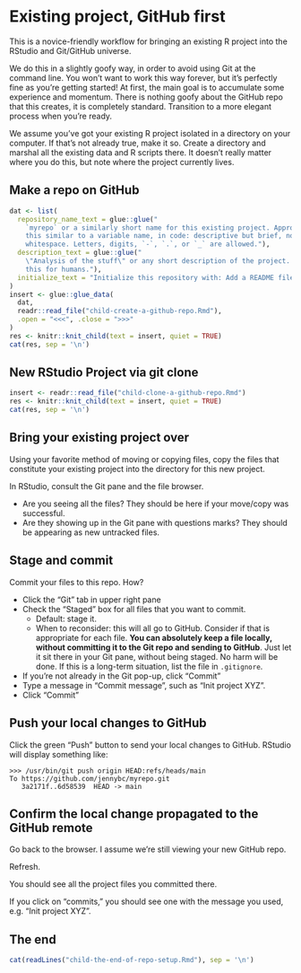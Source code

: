 # Existing project, GitHub first {#sec-existing-github-first}

This is a novice-friendly workflow for bringing an existing R project into the RStudio and Git/GitHub universe.

We do this in a slightly goofy way, in order to avoid using Git at the command line. You won't want to work this way forever, but it's perfectly fine as you're getting started! At first, the main goal is to accumulate some experience and momentum. There is nothing goofy about the GitHub repo that this creates, it is completely standard. Transition to a more elegant process when you're ready.

We assume you've got your existing R project isolated in a directory on your computer. If that's not already true, make it so. Create a directory and marshal all the existing data and R scripts there. It doesn't really matter where you do this, but note where the project currently lives.

## Make a repo on GitHub

```r
dat <- list(
  repository_name_text = glue::glue("
    `myrepo` or a similarly short name for this existing project. Approach \\
    this similar to a variable name, in code: descriptive but brief, no \\
    whitespace. Letters, digits, `-`, `.`, or `_` are allowed."),
  description_text = glue::glue("
    \"Analysis of the stuff\" or any short description of the project. Write \\
    this for humans."),
  initialize_text = "Initialize this repository with: Add a README file."
)
insert <- glue::glue_data(
  dat,
  readr::read_file("child-create-a-github-repo.Rmd"),
  .open = "<<<", .close = ">>>"
)
res <- knitr::knit_child(text = insert, quiet = TRUE)
cat(res, sep = '\n')
```

## New RStudio Project via git clone {#sec-git-clone-usethis-rstudio}

```r
insert <- readr::read_file("child-clone-a-github-repo.Rmd")
res <- knitr::knit_child(text = insert, quiet = TRUE)
cat(res, sep = '\n')
```

## Bring your existing project over

Using your favorite method of moving or copying files, copy the files that constitute your existing project into the directory for this new project.

In RStudio, consult the Git pane and the file browser.

-   Are you seeing all the files? They should be here if your move/copy was successful.
-   Are they showing up in the Git pane with questions marks? They should be appearing as new untracked files.

## Stage and commit

Commit your files to this repo. How?

-   Click the "Git" tab in upper right pane
-   Check the "Staged" box for all files that you want to commit.
    -   Default: stage it.
    -   When to reconsider: this will all go to GitHub. Consider if that is appropriate for each file. **You can absolutely keep a file locally, without committing it to the Git repo and sending to GitHub**. Just let it sit there in your Git pane, without being staged. No harm will be done. If this is a long-term situation, list the file in `.gitignore`.
-   If you're not already in the Git pop-up, click "Commit"
-   Type a message in "Commit message", such as "Init project XYZ".
-   Click "Commit"

## Push your local changes to GitHub

Click the green "Push" button to send your local changes to GitHub. RStudio will display something like:

``` console
>>> /usr/bin/git push origin HEAD:refs/heads/main
To https://github.com/jennybc/myrepo.git
   3a2171f..6d58539  HEAD -> main
```

## Confirm the local change propagated to the GitHub remote

Go back to the browser. I assume we're still viewing your new GitHub repo.

Refresh.

You should see all the project files you committed there.

If you click on "commits," you should see one with the message you used, e.g. "Init project XYZ".

## The end

```r
cat(readLines("child-the-end-of-repo-setup.Rmd"), sep = '\n')
```
